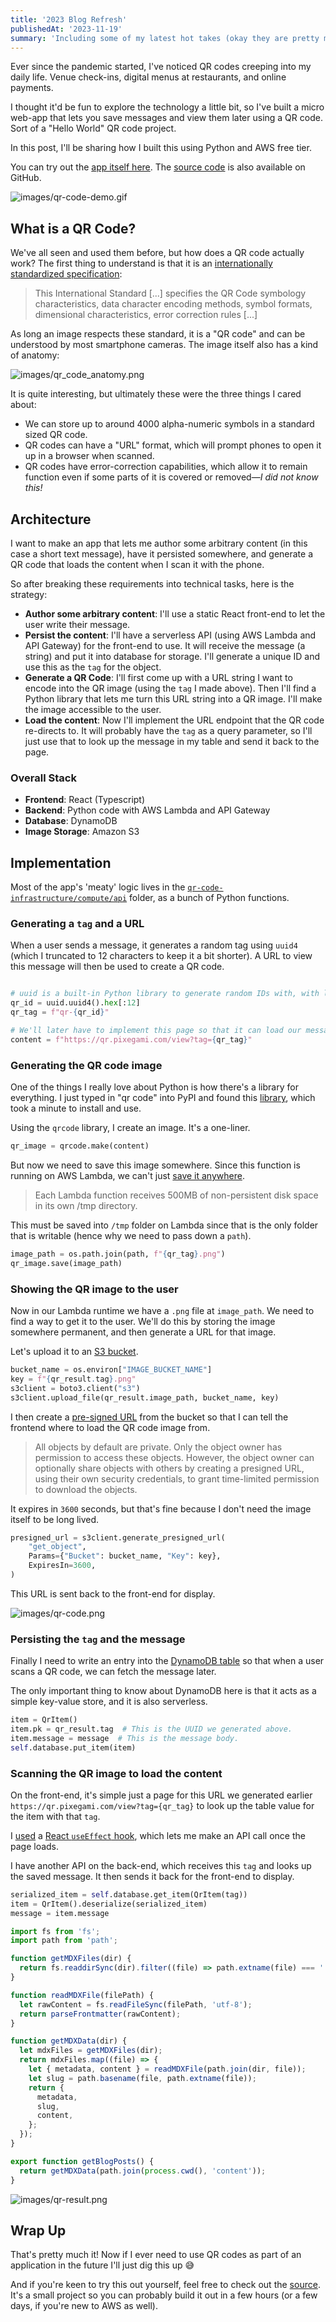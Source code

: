 ```yaml
---
title: '2023 Blog Refresh'
publishedAt: '2023-11-19'
summary: 'Including some of my latest hot takes (okay they are pretty mild).'
---
```


Ever since the pandemic started, I've noticed QR codes creeping into my daily life. Venue check-ins, digital menus at restaurants, and online payments.

I thought it'd be fun to explore the technology a little bit, so I've built a micro web-app that lets you save messages and view them later using a QR code. Sort of a "Hello World" QR code project.

In this post, I'll be sharing how I built this using Python and AWS free tier.

You can try out the [app itself here](https://qr.pixegami.com/). The [source code](https://github.com/pixegami/qr-code-webapp) is also available on GitHub.

![images/qr-code-demo.gif](https://cdn.hashnode.com/res/hashnode/image/upload/v1628899108564/NGWiGc3-w.gif)

## What is a QR Code?

We've all seen and used them before, but how does a QR code actually work? The first thing to understand is that it is an [internationally standardized specification](https://www.iso.org/obp/ui/#iso:std:iso-iec:18004:ed-3:v1:en):

> This International Standard [...] specifies the QR Code symbology characteristics, data character encoding methods, symbol formats, dimensional characteristics, error correction rules [...]

As long an image respects these standard, it is a "QR code" and can be understood by most smartphone cameras. The image itself also has a kind of anatomy:

![images/qr_code_anatomy.png](https://cdn.hashnode.com/res/hashnode/image/upload/v1628900340423/NSYNLARYu.png)

It is quite interesting, but ultimately these were the three things I cared about:

- We can store up to around 4000 alpha-numeric symbols in a standard sized QR code.
- QR codes can have a "URL" format, which will prompt phones to open it up in a browser when scanned.
- QR codes have error-correction capabilities, which allow it to remain function even if some parts of it is covered or removed—_I did not know this!_

## Architecture

I want to make an app that lets me author some arbitrary content (in this case a short text message), have it persisted somewhere, and generate a QR code that loads the content when I scan it with the phone.

So after breaking these requirements into technical tasks, here is the strategy:

- **Author some arbitrary content**: I'll use a static React front-end to let the user write their message.
- **Persist the content**: I'll have a serverless API (using AWS Lambda and API Gateway) for the front-end to use. It will receive the message (a string) and put it into database for storage. I'll generate a unique ID and use this as the `tag` for the object.
- **Generate a QR Code**: I'll first come up with a URL string I want to encode into the QR image (using the `tag` I made above). Then I'll find a Python library that lets me turn this URL string into a QR image. I'll make the image accessible to the user.
- **Load the content**: Now I'll implement the URL endpoint that the QR code re-directs to. It will probably have the `tag` as a query parameter, so I'll just use that to look up the message in my table and send it back to the page.

### Overall Stack

- **Frontend**: React (Typescript)
- **Backend**: Python code with AWS Lambda and API Gateway
- **Database**: DynamoDB
- **Image Storage**: Amazon S3

## Implementation

Most of the app's 'meaty' logic lives in the [`qr-code-infrastructure/compute/api`](https://github.com/pixegami/qr-code-webapp/tree/main/qr-code-infrastructure/compute/api) folder, as a bunch
of Python functions.

### Generating a `tag` and a URL

When a user sends a message, it generates a random tag using `uuid4` (which I truncated to 12
characters to keep it a bit shorter). A URL to view this message will then be used to create a QR code.

```python

# uuid is a built-in Python library to generate random IDs with, with low chance of collision.
qr_id = uuid.uuid4().hex[:12]
qr_tag = f"qr-{qr_id}"

# We'll later have to implement this page so that it can load our message with the given tag.
content = f"https://qr.pixegami.com/view?tag={qr_tag}"
```

### Generating the QR code image

One of the things I really love about Python is how there's a library for everything. I just typed in "qr code" into PyPI and found this [library](https://pypi.org/project/qrcode/), which took a minute to install and use.

Using the `qrcode` library, I create an image. It's a one-liner.

```python
qr_image = qrcode.make(content)
```

But now we need to save this image somewhere. Since this function is running on AWS Lambda, we can't just [save it anywhere](https://aws.amazon.com/lambda/faqs/).

> Each Lambda function receives 500MB of non-persistent disk space in its own /tmp directory.

This must be saved into `/tmp` folder on Lambda
since that is the only folder that is writable (hence why we need to pass down a `path`).

```python
image_path = os.path.join(path, f"{qr_tag}.png")
qr_image.save(image_path)
```

### Showing the QR image to the user

Now in our Lambda runtime we have a `.png` file at `image_path`. We need to find a way to get it to the user. We'll do this by storing the image somewhere permanent, and then generate a URL for that image.

Let's upload it to an [S3 bucket](https://aws.amazon.com/s3/?nc2=h_ql_prod_fs_s3).

```python
bucket_name = os.environ["IMAGE_BUCKET_NAME"]
key = f"{qr_result.tag}.png"
s3client = boto3.client("s3")
s3client.upload_file(qr_result.image_path, bucket_name, key)
```

I then create a [pre-signed URL](https://docs.aws.amazon.com/AmazonS3/latest/userguide/ShareObjectPreSignedURL.html) from the bucket so that I can tell the frontend where to load the
QR code image from.

> All objects by default are private. Only the object owner has permission to access these objects. However, the object owner can optionally share objects with others by creating a presigned URL, using their own security credentials, to grant time-limited permission to download the objects.

It expires in `3600` seconds, but that's fine because I don't need the image
itself to be long lived.

```python
presigned_url = s3client.generate_presigned_url(
    "get_object",
    Params={"Bucket": bucket_name, "Key": key},
    ExpiresIn=3600,
)
```

This URL is sent back to the front-end for display.

![images/qr-code.png](https://cdn.hashnode.com/res/hashnode/image/upload/v1628903696663/uU7ksdnrL.png)

### Persisting the `tag` and the message

Finally I need to write an entry into the [DynamoDB table](https://aws.amazon.com/dynamodb/) so that when a user scans a QR code, we can fetch the message later.

The only important thing to know about DynamoDB here is that it acts as a simple key-value store, and it is also serverless.

```python
item = QrItem()
item.pk = qr_result.tag  # This is the UUID we generated above.
item.message = message  # This is the message body.
self.database.put_item(item)
```

### Scanning the QR image to load the content

On the front-end, it's simple just a page for this URL we generated earlier `https://qr.pixegami.com/view?tag={qr_tag}` to look up the table value for the item with that `tag`.

I [used](https://github.com/pixegami/qr-code-webapp/blob/main/qr-code-site/src/components/pages/ViewPage.tsx#L19) a [React `useEffect` hook](https://reactjs.org/docs/hooks-effect.html), which lets me make an API call once the page loads.

I have another API on the back-end, which receives this `tag` and looks up the saved message. It then sends it back for the front-end to display.

```python
serialized_item = self.database.get_item(QrItem(tag))
item = QrItem().deserialize(serialized_item)
message = item.message
```

```js showLineNumbers
import fs from 'fs';
import path from 'path';

function getMDXFiles(dir) {
  return fs.readdirSync(dir).filter((file) => path.extname(file) === '.mdx');
}

function readMDXFile(filePath) {
  let rawContent = fs.readFileSync(filePath, 'utf-8');
  return parseFrontmatter(rawContent);
}

function getMDXData(dir) {
  let mdxFiles = getMDXFiles(dir);
  return mdxFiles.map((file) => {
    let { metadata, content } = readMDXFile(path.join(dir, file));
    let slug = path.basename(file, path.extname(file));
    return {
      metadata,
      slug,
      content,
    };
  });
}

export function getBlogPosts() {
  return getMDXData(path.join(process.cwd(), 'content'));
}
```

![images/qr-result.png](https://cdn.hashnode.com/res/hashnode/image/upload/v1628903629263/V2Jg0j8r3.png)

## Wrap Up

That's pretty much it! Now if I ever need to use QR codes as part of an application in the future I'll just dig this up 😅

And if you're keen to try this out yourself, feel free to check out the [source](https://github.com/pixegami/qr-code-webapp). It's a small project so you can probably build it out in a few hours (or a few days, if you're new to AWS as well).